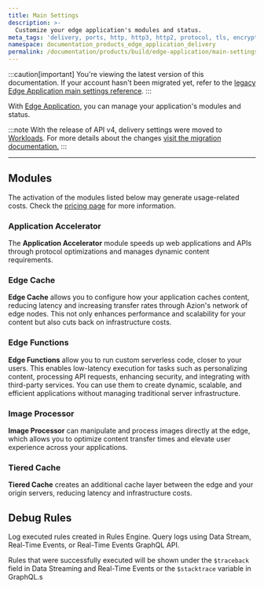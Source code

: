 ```yaml
---
title: Main Settings
description: >-
  Customize your edge application's modules and status.
meta_tags: 'delivery, ports, http, http3, http2, protocol, tls, encryption'
namespace: documentation_products_edge_application_delivery
permalink: /documentation/products/build/edge-application/main-settings/
---
```



<Apiv4Rollout />

:::caution[important]
You're viewing the latest version of this documentation. If your account hasn't been migrated yet, refer to the [legacy Edge Application main settings reference](/en/documentation/products/build/edge-application/main-settings/).
:::

With [Edge Application](/en/documentation/products/build/edge-application/), you can manage your application's modules and status.

:::note
With the release of API v4, delivery settings were moved to [Workloads](/en/documentation/products/secure/workloads/). For more details about the changes [visit the migration documentation.](/en/documentation/products/api-v4-migration/#workloads) 
:::

---

## Modules

The activation of the modules listed below may generate usage-related costs. Check the [pricing page](https://www.azion.com/en/pricing/) for more information.

### Application Accelerator

The **Application Accelerator**  module speeds up web applications and APIs through protocol optimizations and manages dynamic content requirements.

<LinkButton link="  " label="Learn more about Application Accelerator" />

### Edge Cache

**Edge Cache** allows you to configure how your application caches content, reducing latency and increasing transfer rates through Azion's network of edge nodes. This not only enhances performance and scalability for your content but also cuts back on infrastructure costs.

<LinkButton link="/en/documentation/products/build/edge-application/edge-cache/" label="Learn more about Edge Cache" />

### Edge Functions

**Edge Functions** allow you to run custom serverless code, closer to your users. This enables low-latency execution for tasks such as personalizing content, processing API requests, enhancing security, and integrating with third-party services. You can use them to create dynamic, scalable, and efficient applications without managing traditional server infrastructure.

<LinkButton link="/en/documentation/products/build/edge-application/edge-functions/" label="Learn more about Edge Functions" />

### Image Processor

**Image Processor** can manipulate and process images directly at the edge, which allows you to optimize content transfer times and elevate user experience across your applications.

<LinkButton link="/en/documentation/products/build/edge-application/image-processor/" label="Learn more about Image Processor" />

### Tiered Cache

**Tiered Cache** creates an additional cache layer between the edge and your origin servers, reducing latency and infrastructure costs.

<LinkButton link="/en/documentation/products/build/edge-application/tiered-cache/" label="Learn more about Tiered Cache" />

## Debug Rules

Log executed rules created in Rules Engine. Query logs using Data Stream, Real-Time Events, or Real-Time Events GraphQL API.

Rules that were successfully executed will be shown under the `$traceback` field in Data Streaming and Real-Time Events or the `$stacktrace` variable in GraphQL.s